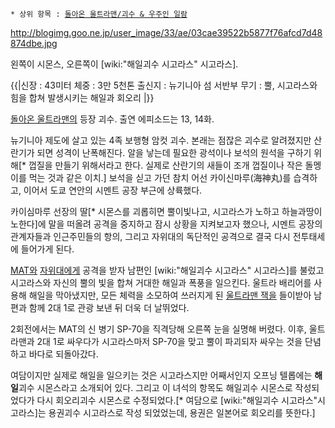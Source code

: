  * 상위 항목 : [[돌아온 울트라맨/괴수 & 우주인 일람]]

http://blogimg.goo.ne.jp/user_image/33/ae/03cae39522b5877f76afcd7d48874dbe.jpg

왼쪽이 시몬스, 오른쪽이 [wiki:"해일괴수 시고라스" 시고라스].

{{|신장 : 43미터 
체중 : 3만 5천톤 
출신지 : 뉴기니아 섬 서반부
무기 : 뿔, 시고라스와 힘을 합쳐 발생시키는 해일과 회오리
|}}

[[돌아온 울트라맨]]의 등장 괴수. 출연 에피소드는 13, 14화.

뉴기니아 제도에 살고 있는 4족 보행형 암컷 괴수. 본래는 점잖은 괴수로 알려졌지만 산란기가 되면 성격이 난폭해진다. 알을 낳는데 필요한 광석이나 보석의 원석을 구하기 위해[* 껍질을 만들기 위해서라고 한다. 실제로 산란기의 새들이 조개 껍질이나 작은 돌멩이를 먹는 것과 같은 이치.] 보석을 싣고 가던 참치 어선 카이신마루(海神丸)를 습격하고, 이어서 도쿄 연안의 시멘트 공장 부근에 상륙했다. 

카이심마루 선장의 딸[* 시몬스를 괴롭히면 뿔이빛나고, 시고라스가 노하고 하늘과땅이 노한다]에 말을 떠올려 공격을 중지하고 잠시 상황을 지켜보고자 했으나, 시멘트 공장의 관계자들과 인근주민들의 항의, 그리고 자위대의 독단적인 공격으로 결국 다시 전투태세에 들어가게 된다.

[[MAT]]와 [[자위대]]에게 공격을 받자 남편인 [wiki:"해일괴수 시고라스" 시고라스]를 불렀고 시고라스와 자신의 뿔의 빛을 합쳐 거대한 해일과 폭풍을 일으킨다. 울트라 배리어를 사용해 해일을 막아냈지만, 모든 체력을 소모하여 쓰러지게 된 [[울트라맨 잭]]을 들이받아 남편과 함께 2대 1로 관광 보낸 뒤 더욱 더 날뛰었다. 

2회전에서는 MAT의 신 병기 SP-70을 직격당해 오른쪽 눈을 실명해 버렸다. 이후, 울트라맨과 2대 1로 싸우다가 시고라스마저 SP-70을 맞고 뿔이 파괴되자 싸우는 것을 단념하고 바다로 되돌아갔다.

여담이지만 실제로 해일을 일으키는 것은 시고라스지만 어째서인지 오프닝 텔롭에는 '''해일'''괴수 시몬스라고 소개되어 있다. 그리고 이 녀석의 항목도 해일괴수 시몬스로 작성되었다가 다시 회오리괴수 시몬스로 수정되었다.[* 여담으로 [wiki:"해일괴수 시고라스"시고라스]는 용권괴수 시고라스로 작성 되었었는데, 용권은 일본어로 회오리를 뜻한다.]
